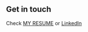 ## Get in touch

Check [MY RESUME](https://drive.google.com/drive/u/1/folders/1YurBliH2y3I36CcvPNE_2JMpAJYEU_YN) or [LinkedIn](https://www.linkedin.com/in/bharathkumark2508/)
